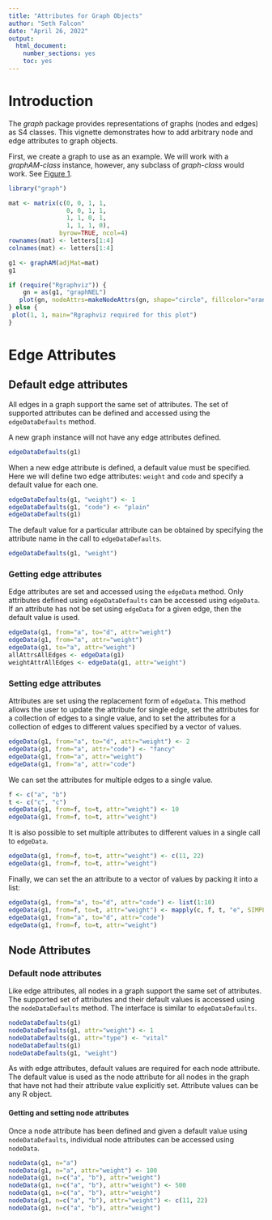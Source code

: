 ```yaml
---
title: "Attributes for Graph Objects"
author: "Seth Falcon"
date: "April 26, 2022"
output:
  html_document:
    number_sections: yes
    toc: yes
---
```



# Introduction

The *graph* package provides representations of graphs (nodes and edges) as S4 classes.  This vignette demonstrates how to add arbitrary node and edge attributes to graph objects.

First, we create a graph to use as an example.  We will work with a *graphAM-class* instance, however, any subclass of
*graph-class* would work. See [Figure 1](#Fig1).

```r
library("graph")

mat <- matrix(c(0, 0, 1, 1, 
                0, 0, 1, 1, 
                1, 1, 0, 1, 
                1, 1, 1, 0),
              byrow=TRUE, ncol=4)
rownames(mat) <- letters[1:4]
colnames(mat) <- letters[1:4]

g1 <- graphAM(adjMat=mat)
g1

``` 


```r

if (require("Rgraphviz")) {
    gn = as(g1, "graphNEL")
   plot(gn, nodeAttrs=makeNodeAttrs(gn, shape="circle", fillcolor="orange"))
} else {
 plot(1, 1, main="Rgraphviz required for this plot")
}

```




# Edge Attributes

## Default edge attributes

All edges in a graph support the same set of attributes.  The set of supported attributes can be defined and accessed using the
`edgeDataDefaults` method.  

A new graph instance will not have any edge attributes defined.

```r

edgeDataDefaults(g1)

```

When a new edge attribute is defined, a default value must be specified.  Here we will define two edge attributes: `weight` and `code` and specify a default value for each one.

```r

edgeDataDefaults(g1, "weight") <- 1
edgeDataDefaults(g1, "code") <- "plain"
edgeDataDefaults(g1)

```


The default value for a particular attribute can be obtained by specifying the attribute name in the call to `edgeDataDefaults`.

```r

edgeDataDefaults(g1, "weight")

```


### Getting edge attributes

Edge attributes are set and accessed using the `edgeData` method.  Only attributes defined using `edgeDataDefaults` can
be accessed using `edgeData`.  If an attribute has not be set using `edgeData` for a given edge, then the default value is used.

```r

edgeData(g1, from="a", to="d", attr="weight")
edgeData(g1, from="a", attr="weight")
edgeData(g1, to="a", attr="weight")
allAttrsAllEdges <- edgeData(g1)
weightAttrAllEdges <- edgeData(g1, attr="weight")

```


### Setting edge attributes

Attributes are set using the replacement form of `edgeData`. This method allows the user to update the attribute for single edge, set the attributes for a collection of edges to a single value, and to set the attributes for a collection of edges to different values specified by a vector of values.

```r

edgeData(g1, from="a", to="d", attr="weight") <- 2
edgeData(g1, from="a", attr="code") <- "fancy"
edgeData(g1, from="a", attr="weight")
edgeData(g1, from="a", attr="code")

```


We can set the attributes for multiple edges to a single value.

```r

f <- c("a", "b")
t <- c("c", "c")
edgeData(g1, from=f, to=t, attr="weight") <- 10
edgeData(g1, from=f, to=t, attr="weight")

```


It is also possible to set multiple attributes to different values in a single call to `edgeData`.

```r

edgeData(g1, from=f, to=t, attr="weight") <- c(11, 22)
edgeData(g1, from=f, to=t, attr="weight")

```


Finally, we can set the an attribute to a vector of values by packing it into a list:

```r

edgeData(g1, from="a", to="d", attr="code") <- list(1:10)
edgeData(g1, from=f, to=t, attr="weight") <- mapply(c, f, t, "e", SIMPLIFY=FALSE) 
edgeData(g1, from="a", to="d", attr="code")
edgeData(g1, from=f, to=t, attr="weight")

```


## Node Attributes

### Default node attributes

Like edge attributes, all nodes in a graph support the same set of attributes.  The supported set of attributes and their default values is accessed using the `nodeDataDefaults` method.  The interface is similar to `edgeDataDefaults`.

```r

nodeDataDefaults(g1)
nodeDataDefaults(g1, attr="weight") <- 1
nodeDataDefaults(g1, attr="type") <- "vital"
nodeDataDefaults(g1)
nodeDataDefaults(g1, "weight")

```


As with edge attributes, default values are required for each node attribute.  The default value is used as the node attribute for all nodes in the graph that have not had their attribute value explicitly set. Attribute values can be any R object.

#### Getting and setting node attributes

Once a node attribute has been defined and given a default value using `nodeDataDefaults`, individual node attributes can be accessed using `nodeData`.

```r

nodeData(g1, n="a")
nodeData(g1, n="a", attr="weight") <- 100
nodeData(g1, n=c("a", "b"), attr="weight")
nodeData(g1, n=c("a", "b"), attr="weight") <- 500
nodeData(g1, n=c("a", "b"), attr="weight")
nodeData(g1, n=c("a", "b"), attr="weight") <- c(11, 22)
nodeData(g1, n=c("a", "b"), attr="weight")

```


